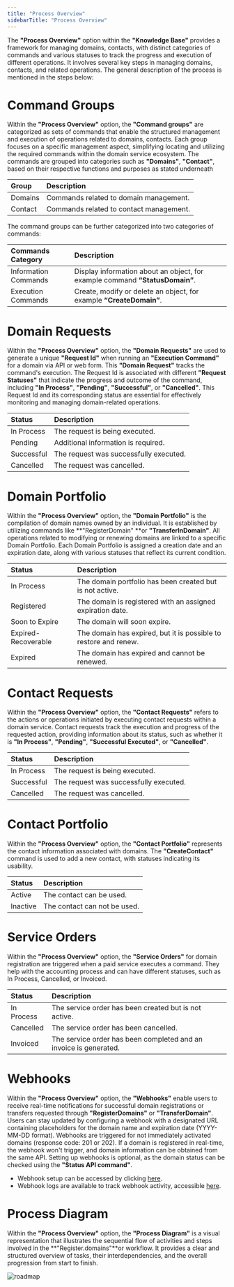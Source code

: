 ```yaml
---
title: "Process Overview"
sidebarTitle: "Process Overview"
---
```


The **"Process Overview"** option within the **"Knowledge Base"** provides a framework for managing domains, contacts, with distinct categories of commands and various statuses to track the progress and execution of different operations. It involves several key steps in managing domains, contacts, and related operations. The general description of the process is mentioned in the steps below:

# Command Groups

Within the **"Process Overview"** option, the **"Command groups"** are categorized as sets of commands that enable the structured management and execution of operations related to domains, contacts. Each group focuses on a specific management aspect, simplifying locating and utilizing the required commands within the domain service ecosystem. The commands are grouped into categories such as **"Domains"**, **"Contact"**, based on their respective functions and purposes as stated underneath

| Group    | Description                             |
| :------- | :-------------------------------------- |
| Domains  | Commands related to domain management.  |
| Contact  | Commands related to contact management. |

The command groups can be further categorized into two categories of commands:

| Commands Category    | Description                                                                  |
| :------------------- | :--------------------------------------------------------------------------- |
| Information Commands | Display information about an object, for example command **“StatusDomain”**. |
| Execution Commands   | Create, modify or delete an object, for example **“CreateDomain”**.          |


# Domain Requests

Within the **"Process Overview"** option, the **"Domain Requests"** are used to generate a unique **"Request Id"** when running an **"Execution Command"** for a domain via API or web form. This **"Domain Request"** tracks the command's execution. The Request Id is associated with different **"Request Statuses"** that indicate the progress and outcome of the command, including **"In Process"**, **"Pending"**, **"Successful"**, or **"Cancelled"**. This Request Id and its corresponding status are essential for effectively monitoring and managing domain-related operations.

| Status     | Description                            |
| :--------- | :------------------------------------- |
| In Process | The request is being executed.         |
| Pending    | Additional information is required.    |
| Successful | The request was successfully executed. |
| Cancelled  | The request was cancelled.             |



# Domain Portfolio

Within the **"Process Overview"** option, the **"Domain Portfolio"** is the compilation of domain names owned by an individual. It is established by utilizing commands like **"RegisterDomain" **or **"TransferInDomain"**. All operations related to modifying or renewing domains are linked to a specific Domain Portfolio. Each Domain Portfolio is assigned a creation date and an expiration date, along with various statuses that reflect its current condition.

| Status              | Description                                                      |
| :------------------ | :--------------------------------------------------------------- |
| In Process          | The domain portfolio has been created but is not active.         |
| Registered          | The domain is registered with an assigned expiration date.       |
| Soon to Expire      | The domain will soon expire.                                     |
| Expired-Recoverable | The domain has expired, but it is possible to restore and renew. |
| Expired             | The domain has expired and cannot be renewed.                    |



# Contact Requests

Within the **"Process Overview"** option, the **"Contact Requests"** refers to the actions or operations initiated by executing contact requests within a domain service.  Contact requests track the execution and progress of the requested action, providing information about its status, such as whether it is **"In Process"**, **"Pending"**, **"Successful Executed"**, or **"Cancelled"**.

| Status     | Description                            |
| :--------- | :------------------------------------- |
| In Process | The request is being executed.         |
| Successful | The request was successfully executed. |
| Cancelled  | The request was cancelled.             |



# Contact Portfolio

Within the **"Process Overview"** option, the **"Contact Portfolio"** represents the contact information associated with domains. The **"CreateContact"** command is used to add a new contact, with statuses indicating its usability.

| Status   | Description                  |
| :------- | :--------------------------- |
| Active   | The contact can be used.     |
| Inactive | The contact can not be used. |



# Service Orders

Within the **"Process Overview"** option, the **"Service Orders"** for domain registration are triggered when a paid service executes a command. They help with the accounting process and can have different statuses, such as In Process, Cancelled, or Invoiced.

| Status     | Description                                                       |
| :--------- | :---------------------------------------------------------------- |
| In Process | The service order has been created but is not active.             |
| Cancelled  | The service order has been cancelled.                             |
| Invoiced   | The service order has been completed and an invoice is generated. |



# Webhooks

Within the **"Process Overview"** option, the **"Webhooks"** enable users to receive real-time notifications for successful domain registrations or transfers requested through **"RegisterDomains"** or **"TransferDomain"**. Users can stay updated by configuring a webhook with a designated URL containing placeholders for the domain name and expiration date (YYYY-MM-DD format). Webhooks are triggered for not immediately activated domains (response code: 201 or 202). If a domain is registered in real-time, the webhook won't trigger, and domain information can be obtained from the same API. Setting up webhooks is optional, as the domain status can be checked using the **"Status API command"**. 
- Webhook setup can be accessed by clicking [here](/webhooks/setup).
- Webhook logs are available to track webhook activity, accessible [here](/webhooks/log).  

# Process Diagram

Within the **"Process Overview"** option, the **"Process Diagram"** is a visual representation that illustrates the sequential flow of activities and steps involved in the **"Register.domains"**or workflow. It provides a clear and structured overview of tasks, their interdependencies, and the overall progression from start to finish.

![roadmap](/images/roadmap.png)